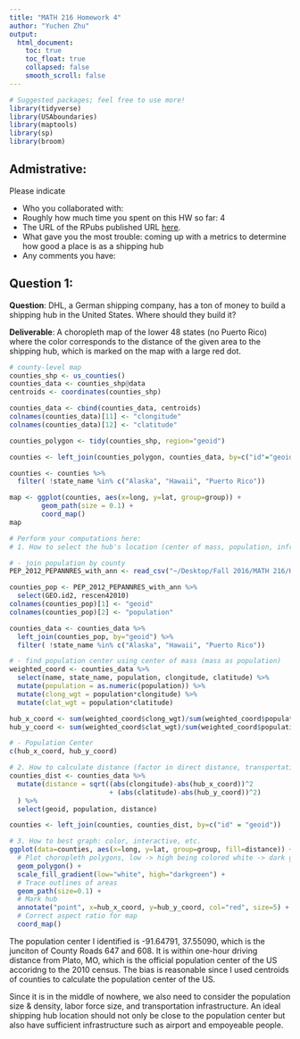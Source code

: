 ```yaml
---
title: "MATH 216 Homework 4"
author: "Yuchen Zhu"
output:
  html_document:
    toc: true
    toc_float: true
    collapsed: false
    smooth_scroll: false
---
```


```r
# Suggested packages; feel free to use more!
library(tidyverse)
library(USAboundaries)
library(maptools)
library(sp)
library(broom)
```



## Admistrative:

Please indicate

* Who you collaborated with:
* Roughly how much time you spent on this HW so far: 4
* The URL of the RPubs published URL [here](http://rpubs.com/ZhuYuchen/HW-4).
* What gave you the most trouble: coming up with a metrics to determine how good a place is as a shipping hub
* Any comments you have:



## Question 1:

**Question**:  DHL, a German shipping company, has a ton of money to build a
shipping hub in the United States. Where should they build it?

**Deliverable**: A choropleth map of the lower 48 states (no Puerto Rico) where
the color corresponds to the distance of the given area to the shipping hub,
which is marked on the map with a large red dot.

```r
# county-level map
counties_shp <- us_counties()
counties_data <- counties_shp@data
centroids <- coordinates(counties_shp)

counties_data <- cbind(counties_data, centroids)
colnames(counties_data)[11] <- "clongitude"
colnames(counties_data)[12] <- "clatitude"

counties_polygon <- tidy(counties_shp, region="geoid")

counties <- left_join(counties_polygon, counties_data, by=c("id"="geoid"))

counties <- counties %>%
  filter( !state_name %in% c("Alaska", "Hawaii", "Puerto Rico"))

map <- ggplot(counties, aes(x=long, y=lat, group=group)) +
        geom_path(size = 0.1) +
        coord_map()
map
```


```r
# Perform your computations here:
# 1. How to select the hub's location (center of mass, population, infrastructure, tax, labor force, competition)

# - join population by county
PEP_2012_PEPANNRES_with_ann <- read_csv("~/Desktop/Fall 2016/MATH 216/HW-4/PEP_2012_PEPANNRES_with_ann.csv")

counties_pop <- PEP_2012_PEPANNRES_with_ann %>% 
  select(GEO.id2, rescen42010)
colnames(counties_pop)[1] <- "geoid"
colnames(counties_pop)[2] <- "population"

counties_data <- counties_data %>% 
  left_join(counties_pop, by="geoid") %>% 
  filter( !state_name %in% c("Alaska", "Hawaii", "Puerto Rico"))

# - find population center using center of mass (mass as population)
weighted_coord <- counties_data %>% 
  select(name, state_name, population, clongitude, clatitude) %>% 
  mutate(population = as.numeric(population)) %>% 
  mutate(clong_wgt = population*clongitude) %>% 
  mutate(clat_wgt = population*clatitude)

hub_x_coord <- sum(weighted_coord$clong_wgt)/sum(weighted_coord$population)
hub_y_coord <- sum(weighted_coord$clat_wgt)/sum(weighted_coord$population)

# - Population Center
c(hub_x_coord, hub_y_coord)

# 2. How to calculate distance (factor in direct distance, transportation convenience?)
counties_dist <- counties_data %>% 
  mutate(distance = sqrt((abs(clongitude)-abs(hub_x_coord))^2 
                         + (abs(clatitude)-abs(hub_y_coord))^2)
  ) %>% 
  select(geoid, population, distance)

counties <- left_join(counties, counties_dist, by=c("id" = "geoid"))

# 3. How to best graph: color, interactive, etc.
ggplot(data=counties, aes(x=long, y=lat, group=group, fill=distance)) +
  # Plot choropleth polygons, low -> high being colored white -> dark green
  geom_polygon() +
  scale_fill_gradient(low="white", high="darkgreen") + 
  # Trace outlines of areas
  geom_path(size=0.1) +
  # Mark hub
  annotate("point", x=hub_x_coord, y=hub_y_coord, col="red", size=5) +
  # Correct aspect ratio for map
  coord_map()
```

The population center I identified is -91.64791, 37.55090, which is the junciton of County Roads 647 and 608. It is within one-hour driving distance from Plato, MO, which is the official population center of the US accoridng to the 2010 census. The bias is reasonable since I used centroids of counties to calculate the population center of the US.

Since it is in the middle of nowhere, we also need to consider the population size & density, labor force size, and transportation infrastructure. An ideal shipping hub location should not only be close to the population center but also have sufficient infrastructure such as airport and empoyeable people.





